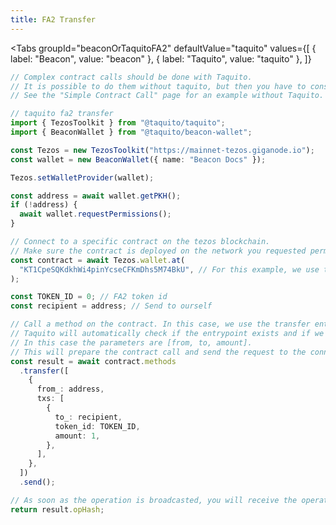 ```yaml
---
title: FA2 Transfer
---
```



<Tabs
  groupId="beaconOrTaquitoFA2"
  defaultValue="taquito"
  values={[
    { label: "Beacon", value: "beacon" },
    { label: "Taquito", value: "taquito" },
  ]}
>
  <TabItem value="beacon">

```ts
// Complex contract calls should be done with Taquito.
// It is possible to do them without taquito, but then you have to construct the parameters yourself.
// See the "Simple Contract Call" page for an example without Taquito.
```

</TabItem>

  <TabItem value="taquito">

```ts live
// taquito fa2 transfer
import { TezosToolkit } from "@taquito/taquito";
import { BeaconWallet } from "@taquito/beacon-wallet";

const Tezos = new TezosToolkit("https://mainnet-tezos.giganode.io");
const wallet = new BeaconWallet({ name: "Beacon Docs" });

Tezos.setWalletProvider(wallet);

const address = await wallet.getPKH();
if (!address) {
  await wallet.requestPermissions();
}

// Connect to a specific contract on the tezos blockchain.
// Make sure the contract is deployed on the network you requested permissions for.
const contract = await Tezos.wallet.at(
  "KT1CpeSQKdkhWi4pinYcseCFKmDhs5M74BkU", // For this example, we use the tzcolors contract on mainnet.
);

const TOKEN_ID = 0; // FA2 token id
const recipient = address; // Send to ourself

// Call a method on the contract. In this case, we use the transfer entrypoint.
// Taquito will automatically check if the entrypoint exists and if we call it with the right parameters.
// In this case the parameters are [from, to, amount].
// This will prepare the contract call and send the request to the connected wallet.
const result = await contract.methods
  .transfer([
    {
      from_: address,
      txs: [
        {
          to_: recipient,
          token_id: TOKEN_ID,
          amount: 1,
        },
      ],
    },
  ])
  .send();

// As soon as the operation is broadcasted, you will receive the operation hash
return result.opHash;
```

</TabItem>
</Tabs>

